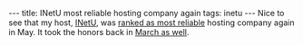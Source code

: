 ---
title: INetU most reliable hosting company again
tags: inetu
---
Nice to see that my host, [[INetU]], was [http://news.netcraft.com/archives/2008/06/12/inetu_is_the_most_reliable_hosting_company_site_in_may_2008.html ranked as most reliable] hosting company again in May. It took the honors back in [http://rails.wincent.com/blog/inetu-most-reliable-hosting-company March as well].
